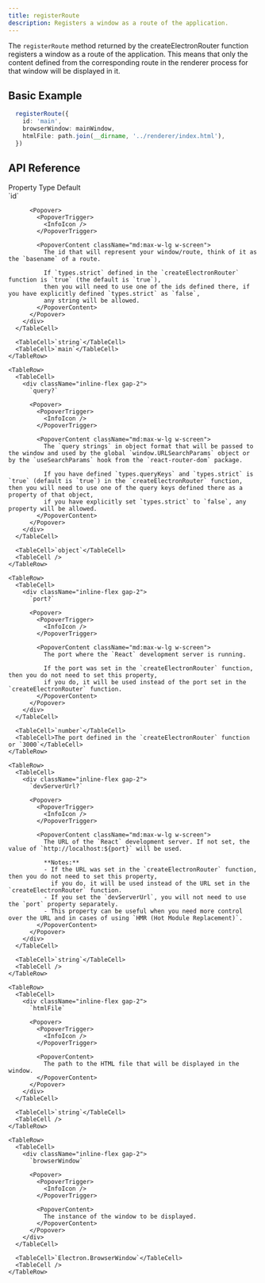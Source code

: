 ```yaml
---
title: registerRoute
description: Registers a window as a route of the application.
---
```


The `registerRoute` method returned by the <Link href="/docs/api/create-electron-router">createElectronRouter</Link> function registers a window as a route of the application.
This means that only the content defined from the corresponding route in the renderer process for that window will be displayed in it.

## Basic Example

```ts
  registerRoute({
    id: 'main',
    browserWindow: mainWindow,
    htmlFile: path.join(__dirname, '../renderer/index.html'),
  })
```

## API Reference

 <Table>
  <TableHeader>
    <TableRow>
      <TableHead>Property</TableHead>
      <TableHead>Type</TableHead>
      <TableHead>Default</TableHead>
    </TableRow>
  </TableHeader>

  <TableBody>
    <TableRow>
      <TableCell className="min-w-[200px]">
        <div className="inline-flex gap-2">
          `id`

          <Popover>
            <PopoverTrigger>
              <InfoIcon />
            </PopoverTrigger>

            <PopoverContent className="md:max-w-lg w-screen">
              The id that will represent your window/route, think of it as the `basename` of a route.

              If `types.strict` defined in the `createElectronRouter` function is `true` (the default is `true`),
              then you will need to use one of the ids defined there, if you have explicitly defined `types.strict` as `false`,
              any string will be allowed.
            </PopoverContent>
          </Popover>
        </div>
      </TableCell>

      <TableCell>`string`</TableCell>
      <TableCell>`main`</TableCell>
    </TableRow>

    <TableRow>
      <TableCell>
        <div className="inline-flex gap-2">
          `query?`

          <Popover>
            <PopoverTrigger>
              <InfoIcon />
            </PopoverTrigger>

            <PopoverContent className="md:max-w-lg w-screen">
              The `query strings` in object format that will be passed to the window and used by the global `window.URLSearchParams` object or by the `useSearchParams` hook from the `react-router-dom` package.

              If you have defined `types.queryKeys` and `types.strict` is `true` (default is `true`) in the `createElectronRouter` function, then you will need to use one of the query keys defined there as a property of that object,
              if you have explicitly set `types.strict` to `false`, any property will be allowed.
            </PopoverContent>
          </Popover>
        </div>
      </TableCell>

      <TableCell>`object`</TableCell>
      <TableCell />
    </TableRow>

    <TableRow>
      <TableCell>
        <div className="inline-flex gap-2">
          `port?`

          <Popover>
            <PopoverTrigger>
              <InfoIcon />
            </PopoverTrigger>

            <PopoverContent className="md:max-w-lg w-screen">
              The port where the `React` development server is running.

              If the port was set in the `createElectronRouter` function, then you do not need to set this property,
              if you do, it will be used instead of the port set in the `createElectronRouter` function.
            </PopoverContent>
          </Popover>
        </div>
      </TableCell>

      <TableCell>`number`</TableCell>
      <TableCell>The port defined in the `createElectronRouter` function or `3000`</TableCell>
    </TableRow>

    <TableRow>
      <TableCell>
        <div className="inline-flex gap-2">
          `devServerUrl?`

          <Popover>
            <PopoverTrigger>
              <InfoIcon />
            </PopoverTrigger>

            <PopoverContent className="md:max-w-lg w-screen">
              The URL of the `React` development server. If not set, the value of `http://localhost:${port}` will be used.

              **Notes:**
              - If the URL was set in the `createElectronRouter` function, then you do not need to set this property,
                if you do, it will be used instead of the URL set in the `createElectronRouter` function.
              - If you set the `devServerUrl`, you will not need to use the `port` property separately.
              - This property can be useful when you need more control over the URL and in cases of using `HMR (Hot Module Replacement)`.
            </PopoverContent>
          </Popover>
        </div>
      </TableCell>

      <TableCell>`string`</TableCell>
      <TableCell />
    </TableRow>

    <TableRow>
      <TableCell>
        <div className="inline-flex gap-2">
          `htmlFile`

          <Popover>
            <PopoverTrigger>
              <InfoIcon />
            </PopoverTrigger>

            <PopoverContent>
              The path to the HTML file that will be displayed in the window.
            </PopoverContent>
          </Popover>
        </div>
      </TableCell>

      <TableCell>`string`</TableCell>
      <TableCell />
    </TableRow>

    <TableRow>
      <TableCell>
        <div className="inline-flex gap-2">
          `browserWindow`

          <Popover>
            <PopoverTrigger>
              <InfoIcon />
            </PopoverTrigger>

            <PopoverContent>
              The instance of the window to be displayed.
            </PopoverContent>
          </Popover>
        </div>
      </TableCell>

      <TableCell>`Electron.BrowserWindow`</TableCell>
      <TableCell />
    </TableRow>
  </TableBody>
</Table>
